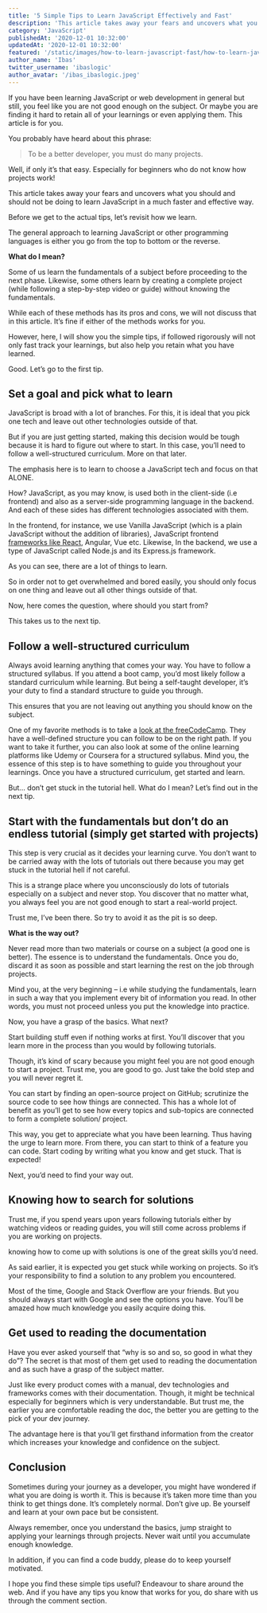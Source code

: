 ```yaml
---
title: '5 Simple Tips to Learn JavaScript Effectively and Fast'
description: 'This article takes away your fears and uncovers what you should and should not be doing to learn JavaScript in a much faster and effective way.'
category: 'JavaScript'
publishedAt: '2020-12-01 10:32:00'
updatedAt: '2020-12-01 10:32:00'
featured: '/static/images/how-to-learn-javascript-fast/how-to-learn-javascript-fast.png'
author_name: 'Ibas'
twitter_username: 'ibaslogic'
author_avatar: '/ibas_ibaslogic.jpeg'
---
```


If you have been learning JavaScript or web development in general but still, you feel like you are not good enough on the subject. Or maybe you are finding it hard to retain all of your learnings or even applying them. This article is for you.

You probably have heard about this phrase:

> To be a better developer, you must do many projects.

Well, if only it’s that easy. Especially for beginners who do not know how projects work!

This article takes away your fears and uncovers what you should and should not be doing to learn JavaScript in a much faster and effective way.

Before we get to the actual tips, let’s revisit how we learn.

The general approach to learning JavaScript or other programming languages is either you go from the top to bottom or the reverse.

**What do I mean?**

Some of us learn the fundamentals of a subject before proceeding to the next phase. Likewise, some others learn by creating a complete project (while following a step-by-step video or guide) without knowing the fundamentals.

While each of these methods has its pros and cons, we will not discuss that in this article. It’s fine if either of the methods works for you.

However, here, I will show you the simple tips, if followed rigorously will not only fast track your learnings, but also help you retain what you have learned.

Good. Let’s go to the first tip.

## Set a goal and pick what to learn

JavaScript is broad with a lot of branches. For this, it is ideal that you pick one tech and leave out other technologies outside of that.

But if you are just getting started, making this decision would be tough because it is hard to figure out where to start. In this case, you’ll need to follow a well-structured curriculum. More on that later.

The emphasis here is to learn to choose a JavaScript tech and focus on that ALONE.

How? JavaScript, as you may know, is used both in the client-side (i.e frontend) and also as a server-side programming language in the backend. And each of these sides has different technologies associated with them.

In the frontend, for instance, we use Vanilla JavaScript (which is a plain JavaScript without the addition of libraries), JavaScript frontend [frameworks like React](/react-tutorial-for-beginners/ 'react tutorial'), Angular, Vue etc. Likewise, In the backend, we use a type of JavaScript called Node.js and its Express.js framework.

As you can see, there are a lot of things to learn.

So in order not to get overwhelmed and bored easily, you should only focus on one thing and leave out all other things outside of that.

Now, here comes the question, where should you start from?

This takes us to the next tip.

## Follow a well-structured curriculum

Always avoid learning anything that comes your way. You have to follow a structured syllabus.
If you attend a boot camp, you’d most likely follow a standard curriculum while learning. But being a self-taught developer, it’s your duty to find a standard structure to guide you through.

This ensures that you are not leaving out anything you should know on the subject.

One of my favorite methods is to take a [look at the freeCodeCamp](https://www.freecodecamp.org/learn 'freecodecamp'). They have a well-defined structure you can follow to be on the right path. If you want to take it further, you can also look at some of the online learning platforms like Udemy or Coursera for a structured syllabus. Mind you, the essence of this step is to have something to guide you throughout your learnings. Once you have a structured curriculum, get started and learn.

But… don’t get stuck in the tutorial hell. What do I mean? Let’s find out in the next tip.

## Start with the fundamentals but don’t do an endless tutorial (simply get started with projects)

This step is very crucial as it decides your learning curve. You don’t want to be carried away with the lots of tutorials out there because you may get stuck in the tutorial hell if not careful.

This is a strange place where you unconsciously do lots of tutorials especially on a subject and never stop. You discover that no matter what, you always feel you are not good enough to start a real-world project.

Trust me, I’ve been there. So try to avoid it as the pit is so deep.

**What is the way out?**

Never read more than two materials or course on a subject (a good one is better). The essence is to understand the fundamentals. Once you do, discard it as soon as possible and start learning the rest on the job through projects.

Mind you, at the very beginning – i.e while studying the fundamentals, learn in such a way that you implement every bit of information you read. In other words, you must not proceed unless you put the knowledge into practice.

Now, you have a grasp of the basics. What next?

Start building stuff even if nothing works at first. You’ll discover that you learn more in the process than you would by following tutorials.

Though, it’s kind of scary because you might feel you are not good enough to start a project. Trust me, you are good to go. Just take the bold step and you will never regret it.

You can start by finding an open-source project on GitHub; scrutinize the source code to see how things are connected. This has a whole lot of benefit as you’ll get to see how every topics and sub-topics are connected to form a complete solution/ project.

This way, you get to appreciate what you have been learning. Thus having the urge to learn more. From there, you can start to think of a feature you can code. Start coding by writing what you know and get stuck. That is expected!

Next, you’d need to find your way out.

## Knowing how to search for solutions

Trust me, if you spend years upon years following tutorials either by watching videos or reading guides, you will still come across problems if you are working on projects.

knowing how to come up with solutions is one of the great skills you’d need.

As said earlier, it is expected you get stuck while working on projects. So it’s your responsibility to find a solution to any problem you encountered.

Most of the time, Google and Stack Overflow are your friends. But you should always start with Google and see the options you have. You’ll be amazed how much knowledge you easily acquire doing this.

## Get used to reading the documentation

Have you ever asked yourself that “why is so and so, so good in what they do”? The secret is that most of them get used to reading the documentation and as such have a grasp of the subject matter.

Just like every product comes with a manual, dev technologies and frameworks comes with their documentation. Though, it might be technical especially for beginners which is very understandable. But trust me, the earlier you are comfortable reading the doc, the better you are getting to the pick of your dev journey.

The advantage here is that you’ll get firsthand information from the creator which increases your knowledge and confidence on the subject.

## Conclusion

Sometimes during your journey as a developer, you might have wondered if what you are doing is worth it. This is because it’s taken more time than you think to get things done. It’s completely normal. Don’t give up. Be yourself and learn at your own pace but be consistent.

Always remember, once you understand the basics, jump straight to applying your learnings through projects. Never wait until you accumulate enough knowledge.

In addition, if you can find a code buddy, please do to keep yourself motivated.

I hope you find these simple tips useful? Endeavour to share around the web. And if you have any tips you know that works for you, do share with us through the comment section.
